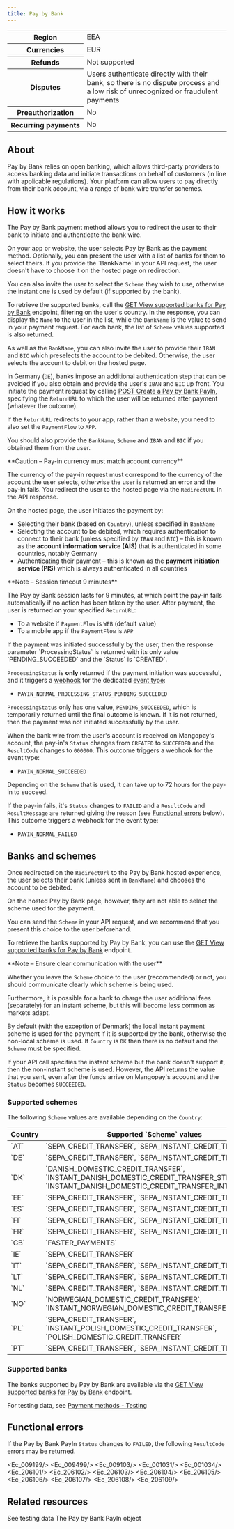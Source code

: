 ```yaml
---
title: Pay by Bank
---
```



<table>
    <tbody>
        <tr>
            <th class="header">Region</th>
            <td class="table-content">
                EEA
            </td>
            </tr>
        <tr>
            <th class="header">Currencies</th>
            <td class="table-content">
                EUR
            </td>
            </tr>
        <tr>
            <th class="header">Refunds</th>
            <td class="table-content">
                Not supported
            </td>
            </tr>
        <tr>
            <th class="header">Disputes</th>
            <td class="table-content">
                Users authenticate directly with their bank, so there is no dispute process and a low risk of unrecognized or fraudulent payments
            </td>
            </tr>
        <tr>
            <th class="header">Preauthorization</th>
            <td class="table-content">
                No
            </td>
            </tr>
        <tr>
            <th class="header">Recurring&nbsp;payments</th>
            <td class="table-content">
                No
            </td>
            </tr>
    </tbody>
</table>

## About

Pay by Bank relies on open banking, which allows third-party providers to access banking data and initiate transactions on behalf of customers (in line with applicable regulations). Your platform can allow users to pay directly from their bank account, via a range of bank wire transfer schemes.

## How it works

The Pay by Bank payment method allows you to redirect the user to their bank to initiate and authenticate the bank wire.

<Steps titleSize="h4">
<Step title="User chooses payment method">
On your app or website, the user selects Pay by Bank as the payment method.
</Step>
<Step title="You present available banks">
Optionally, you can present the user with a list of banks for them to select theirs. If you provide the `BankName` in your API request, the user doesn't have to choose it on the hosted page on redirection.

You can also invite the user to select the `Scheme` they wish to use, otherwise the instant one is used by default (if supported by the bank).

To retrieve the supported banks, call the [GET View supported banks for Pay by Bank](/api-reference/pay-by-bank/view-supported-banks-pay-by-bank) endpoint, filtering on the user's country. In the response, you can display the `Name` to the user in the list, while the `BankName` is the value to send in your payment request. For each bank, the list of `Scheme` values supported is also returned.

As well as the `BankName`, you can also invite the user to provide their `IBAN` and `BIC` which preselects the account to be debited. Otherwise, the user selects the account to debit on the hosted page.

In Germany (`DE`), banks impose an additional authentication step that can be avoided if you also obtain and provide the user's `IBAN` and `BIC` up front.
</Step>
<Step title="Payment initiation">
You initiate the payment request by calling [POST Create a Pay by Bank PayIn](/api-reference/pay-by-bank/create-pay-by-bank-payin), specifying the `ReturnURL` to which the user will be returned after payment (whatever the outcome).

If the `ReturnURL` redirects to your app, rather than a website, you need to also set the `PaymentFlow` to `APP`.

You should also provide the `BankName`, `Scheme` and `IBAN` and `BIC` if you obtained them from the user.

<Warning>
**Caution – Pay-in currency must match account currency**

The currency of the pay-in request must correspond to the currency of the account the user selects, otherwise the user is returned an error and the pay-in fails.
</Warning>
</Step>
<Step title="Redirection">
You redirect the user to the hosted page via the `RedirectURL` in the API response. 

On the hosted page, the user initiates the payment by: 

- Selecting their bank (based on `Country`), unless specified in `BankName`
- Selecting the account to be debited, which requires authentication to connect to their bank (unless specified by `IBAN` and `BIC`) – this is known as the **account information service (AIS)** that is authenticated in some countries, notably Germany
- Authenticating their payment – this is known as the **payment initiation service (PIS)** which is always authenticated in all countries

<Note>
**Note – Session timeout 9 minutes**

The Pay by Bank session lasts for 9 minutes, at which point the pay-in fails automatically if no action has been taken by the user.
</Note> 
</Step>
<Step title="Return">
After payment, the user is returned on your specified `ReturnURL`:

- To a website if `PaymentFlow` is `WEB` (default value)
- To a mobile app if the `PaymentFlow` is `APP`
</Step>
<Step title="Outcome">
If the payment was initiated successfully by the user, then the response parameter `ProcessingStatus` is returned with its only value `PENDING_SUCCEEDED` and the `Status` is `CREATED`.

`ProcessingStatus` is **only** returned if the payment initiation was successful, and it triggers a [webhook](/webhooks) for the dedicated [event type](/webhooks/event-types): 

- `PAYIN_NORMAL_PROCESSING_STATUS_PENDING_SUCCEEDED`

`ProcessingStatus` only has one value, `PENDING_SUCCEEDED`, which is temporarily returned until the final outcome is known. If it is not returned, then the payment was not initiated successfully by the user. 

When the bank wire from the user's account is received on Mangopay's account, the pay-in's  `Status` changes from `CREATED` to `SUCCEEDED` and the `ResultCode` changes to `000000`. This outcome triggers a webhook for the event type:

- `PAYIN_NORMAL_SUCCEEDED`

Depending on the `Scheme` that is used, it can take up to 72 hours for the pay-in to succeed.

If the pay-in fails, it's `Status` changes to `FAILED` and a `ResultCode` and `ResultMessage` are returned giving the reason (see [Functional errors](#functional-errors) below). This outcome triggers a webhook for the event type:

- `PAYIN_NORMAL_FAILED`
</Step>
</Steps>

## Banks and schemes

Once redirected on the `RedirectUrl` to the Pay by Bank hosted experience, the user selects their bank (unless sent in `BankName`) and chooses the account to be debited. 

On the hosted Pay by Bank page, however, they are not able to select the scheme used for the payment. 

You can send the `Scheme` in your API request, and we recommend that you present this choice to the user beforehand.

To retrieve the banks supported by Pay by Bank, you can use the [GET View supported banks for Pay by Bank](/api-reference/pay-by-bank/view-supported-banks-pay-by-bank) endpoint.

<Note>
**Note – Ensure clear communication with the user**

Whether you leave the `Scheme` choice to the user (recommended) or not, you should communicate clearly which scheme is being used.

Furthermore, it is possible for a bank to charge the user additional fees (separately) for an instant scheme, but this will become less common as markets adapt.
</Note>

By default (with the exception of Denmark) the local instant payment scheme is used for the payment if it is supported by the bank, otherwise the non-local scheme is used. If `Country` is `DK` then there is no default and the `Scheme` must be specified. 

If your API call specifies the instant scheme but the bank doesn't support it, then the non-instant scheme is used. However, the API returns the value that you sent, even after the funds arrive on Mangopay's account and the `Status` becomes `SUCCEEDED`.

### Supported schemes

The following `Scheme` values are available depending on the `Country`:

<table>
<thead>
<tr><th class="header-compact">Country</th><th class="header-compact">Supported `Scheme` values</th><th class="header-compact">Default value (if supported by the bank)</th></tr>
</thead>
<tbody>
<tr><td>`AT`</td><td>`SEPA_CREDIT_TRANSFER`, `SEPA_INSTANT_CREDIT_TRANSFER`</td><td>`SEPA_INSTANT_CREDIT_TRANSFER`</td></tr>
<tr><td>`DE`</td><td>`SEPA_CREDIT_TRANSFER`, `SEPA_INSTANT_CREDIT_TRANSFER`</td><td>`SEPA_INSTANT_CREDIT_TRANSFER`</td></tr>
<tr><td>`DK`</td><td>`DANISH_DOMESTIC_CREDIT_TRANSFER`, `INSTANT_DANISH_DOMESTIC_CREDIT_TRANSFER_STRAKS`, `INSTANT_DANISH_DOMESTIC_CREDIT_TRANSFER_INTRADAG`</td><td>No default - must be specified</td></tr>
<tr><td>`EE`</td><td>`SEPA_CREDIT_TRANSFER`, `SEPA_INSTANT_CREDIT_TRANSFER`</td><td>`SEPA_INSTANT_CREDIT_TRANSFER`</td></tr>
<tr><td>`ES`</td><td>`SEPA_CREDIT_TRANSFER`, `SEPA_INSTANT_CREDIT_TRANSFER`</td><td>`SEPA_INSTANT_CREDIT_TRANSFER`</td></tr>
<tr><td>`FI`</td><td>`SEPA_CREDIT_TRANSFER`, `SEPA_INSTANT_CREDIT_TRANSFER`</td><td>`SEPA_INSTANT_CREDIT_TRANSFER`</td></tr>
<tr><td>`FR`</td><td>`SEPA_CREDIT_TRANSFER`, `SEPA_INSTANT_CREDIT_TRANSFER`</td><td>`SEPA_INSTANT_CREDIT_TRANSFER`</td></tr>
<tr><td>`GB`</td><td>`FASTER_PAYMENTS`</td><td>`FASTER_PAYMENTS`</td></tr>
<tr><td>`IE`</td><td>`SEPA_CREDIT_TRANSFER`</td><td>`SEPA_CREDIT_TRANSFER`</td></tr>
<tr><td>`IT`</td><td>`SEPA_CREDIT_TRANSFER`, `SEPA_INSTANT_CREDIT_TRANSFER`</td><td>`SEPA_INSTANT_CREDIT_TRANSFER`</td></tr>
<tr><td>`LT`</td><td>`SEPA_CREDIT_TRANSFER`, `SEPA_INSTANT_CREDIT_TRANSFER`</td><td>`SEPA_INSTANT_CREDIT_TRANSFER`</td></tr>
<tr><td>`NL`</td><td>`SEPA_CREDIT_TRANSFER`, `SEPA_INSTANT_CREDIT_TRANSFER`</td><td>`SEPA_INSTANT_CREDIT_TRANSFER`</td></tr>
<tr><td>`NO`</td><td>`NORWEGIAN_DOMESTIC_CREDIT_TRANSFER`, `INSTANT_NORWEGIAN_DOMESTIC_CREDIT_TRANSFER_STRAKS`</td><td>`INSTANT_NORWEGIAN_DOMESTIC_CREDIT_TRANSFER_STRAKS`</td></tr>
<tr><td>`PL`</td><td>`SEPA_CREDIT_TRANSFER`, `INSTANT_POLISH_DOMESTIC_CREDIT_TRANSFER`, `POLISH_DOMESTIC_CREDIT_TRANSFER`</td><td>`INSTANT_POLISH_DOMESTIC_CREDIT_TRANSFER`</td></tr>
<tr><td>`PT`</td><td>`SEPA_CREDIT_TRANSFER`, `SEPA_INSTANT_CREDIT_TRANSFER`</td><td>`SEPA_INSTANT_CREDIT_TRANSFER`</td></tr>
</tbody>
</table>

### Supported banks

The banks supported by Pay by Bank are available via the [GET View supported banks for Pay by Bank](/api-reference/pay-by-bank/view-supported-banks-pay-by-bank) endpoint.

For testing data, see [Payment methods - Testing](/testing/payment-methods#pay-by-bank)

## Functional errors

If the Pay by Bank PayIn `Status` changes to `FAILED`, the following `ResultCode` errors may be returned.

<Accordion title="Functional errors">

<Ec_009199/>
<Ec_009499/>
<Ec_009103/>
<Ec_001031/>
<Ec_001034/>
<Ec_206101/>
<Ec_206102/>
<Ec_206103/>
<Ec_206104/>
<Ec_206105/>
<Ec_206106/>
<Ec_206107/>
<Ec_206108/>
<Ec_206109/>

</Accordion>

## Related resources

<CardGroup col={2}>
<Card title="Testing" href="/testing/payment-methods#pay-by-bank">
See testing data
</Card>
<Card title="Endpoints" href="/api-reference/pay-by-bank/pay-by-bank-payin-object">
The Pay by Bank PayIn object
</Card>
</CardGroup>